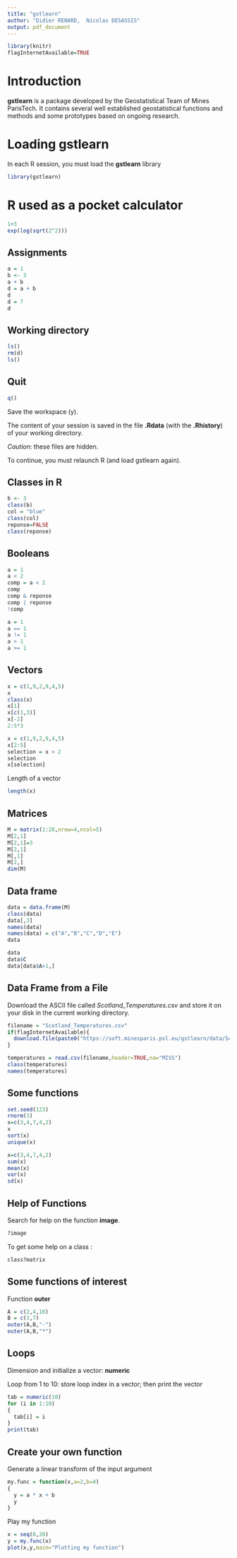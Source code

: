 ```yaml
---
title: "gstlearn"
author: "Didier RENARD,  Nicolas DESASSIS"
output: pdf_document
---
```


```r
library(knitr)
flagInternetAvailable=TRUE
```

# Introduction

**gstlearn** is a package developed by the Geostatistical Team of Mines ParisTech.
It contains several well established geostatistical functions and methods and some prototypes based on ongoing research.

# Loading gstlearn

In each R session, you must load the **gstlearn** library

```r
library(gstlearn)
```

# R used as a pocket calculator

```r
1+3
exp(log(sqrt(2^2)))
```

## Assignments

```r
a = 1
b <- 3
a + b
d = a + b
d
d = 7
d
```

## Working directory

```r
ls()
rm(d)
ls()
```

## Quit

```r
q()
```

Save the workspace (y).

The content of your session is saved in the file **.Rdata** (with the **.Rhistory**) of your working directory. 

*Caution*: these files are hidden.

To continue, you must relaunch R (and load gstlearn again).

## Classes in R

```r
b <- 3
class(b)
col = "blue"
class(col)
reponse=FALSE
class(reponse)
```

## Booleans

```r
a = 1
a < 2
comp = a < 2
comp
comp & reponse
comp | reponse
!comp
```


```r
a = 1
a == 1
a != 1
a > 1
a >= 1
```

## Vectors

```r
x = c(1,9,2,9,4,5)
x
class(x)
x[1]
x[c(1,3)]
x[-2]
2:5*3
```


```r
x = c(1,9,2,9,4,5)
x[2:5]
selection = x > 2
selection
x[selection]
```

Length of a vector

```r
length(x)
```

## Matrices

```r
M = matrix(1:20,nrow=4,ncol=5)
M[2,1]
M[2,1]=3
M[2,1]
M[,1]
M[2,]
dim(M)
```

## Data frame

```r
data = data.frame(M)
class(data)
data[,3]
names(data)
names(data) = c("A","B","C","D","E")
data
```


```r
data
data$C
data[data$A>1,]
```

## Data Frame from a File

Download the ASCII file called *Scotland_Temperatures.csv* and store it on your disk in the current working directory.



```r
filename = "Scotland_Temperatures.csv"
if(flagInternetAvailable){
  download.file(paste0("https://soft.minesparis.psl.eu/gstlearn/data/Scotland/",filename), filename, quiet=TRUE)
}

temperatures = read.csv(filename,header=TRUE,na="MISS")
class(temperatures)
names(temperatures)
```

## Some functions

```r
set.seed(123)
rnorm(3)
x=c(3,4,7,4,2)
x
sort(x)
unique(x)
```


```r
x=c(3,4,7,4,2)
sum(x)
mean(x)
var(x)
sd(x)
```

## Help of Functions

Search for help on the function **image**.

```r
?image
```

To get some help on a class :

```r
class?matrix
```

## Some functions of interest

Function **outer**

```r
A = c(2,4,10)
B = c(3,7)
outer(A,B,"-")
outer(A,B,"*")
```

## Loops

Dimension and initialize a vector: **numeric** 

Loop from 1 to 10: store loop index in a vector; then print the vector

```r
tab = numeric(10)
for (i in 1:10)
{
  tab[i] = i
}
print(tab)
```

## Create your own function

Generate a linear transform of the input argument

```r
my.func = function(x,a=2,b=4)
{
  y = a * x + b
  y
}
```

Play my function

```r
x = seq(0,20)
y = my.func(x)
plot(x,y,main="Plotting my function")
```

